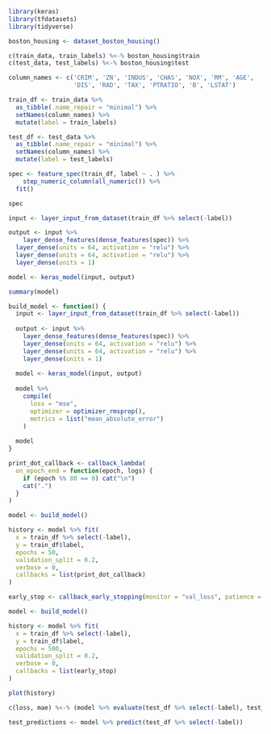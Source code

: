```r
library(keras)
library(tfdatasets)
library(tidyverse)
```

```r
boston_housing <- dataset_boston_housing()

c(train_data, train_labels) %<-% boston_housing$train
c(test_data, test_labels) %<-% boston_housing$test
```

```r
column_names <- c('CRIM', 'ZN', 'INDUS', 'CHAS', 'NOX', 'RM', 'AGE', 
                  'DIS', 'RAD', 'TAX', 'PTRATIO', 'B', 'LSTAT')

train_df <- train_data %>% 
  as_tibble(.name_repair = "minimal") %>% 
  setNames(column_names) %>% 
  mutate(label = train_labels)

test_df <- test_data %>% 
  as_tibble(.name_repair = "minimal") %>% 
  setNames(column_names) %>% 
  mutate(label = test_labels)
```

```r
spec <- feature_spec(train_df, label ~ . ) %>% 
	step_numeric_column(all_numeric()) %>% 
  fit()

spec
```


```r
input <- layer_input_from_dataset(train_df %>% select(-label))

output <- input %>% 
	layer_dense_features(dense_features(spec)) %>% 
  layer_dense(units = 64, activation = "relu") %>%
  layer_dense(units = 64, activation = "relu") %>%
  layer_dense(units = 1) 

model <- keras_model(input, output)

summary(model)
```

```r
build_model <- function() {
  input <- layer_input_from_dataset(train_df %>% select(-label))
  
  output <- input %>% 
    layer_dense_features(dense_features(spec)) %>% 
    layer_dense(units = 64, activation = "relu") %>%
    layer_dense(units = 64, activation = "relu") %>%
    layer_dense(units = 1) 
  
  model <- keras_model(input, output)
  
  model %>% 
    compile(
      loss = "mse",
      optimizer = optimizer_rmsprop(),
      metrics = list("mean_absolute_error")
    )
  
  model
}
```

```r
print_dot_callback <- callback_lambda(
  on_epoch_end = function(epoch, logs) {
    if (epoch %% 80 == 0) cat("\n")
    cat(".")
  }
)    

model <- build_model()

history <- model %>% fit(
  x = train_df %>% select(-label),
  y = train_df$label,
  epochs = 50,
  validation_split = 0.2,
  verbose = 0,
  callbacks = list(print_dot_callback)
)
```

```r
early_stop <- callback_early_stopping(monitor = "val_loss", patience = 20)

model <- build_model()

history <- model %>% fit(
  x = train_df %>% select(-label),
  y = train_df$label,
  epochs = 500,
  validation_split = 0.2,
  verbose = 0,
  callbacks = list(early_stop)
)

plot(history)
```

```r
c(loss, mae) %<-% (model %>% evaluate(test_df %>% select(-label), test_df$label, verbose = 0))

test_predictions <- model %>% predict(test_df %>% select(-label))
```

